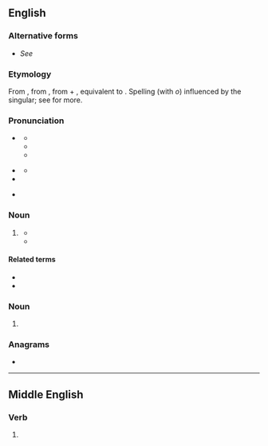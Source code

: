 {{also|wǒmen|wǒmén|-women|Women}}
==English==

===Alternative forms===
* ''See'' {{m|en|woman#Alternative forms}}

===Etymology===
From {{inh|en|enm|wimmen}}, from {{inh|en|ang|wīfmenn||women}}, from {{m|ang|wīf||female}} + {{m|ang|menn||men, persons, human beings}}, equivalent to {{compound|en|wife|men|nocat=1}}. Spelling (with ''o'') influenced by the singular; see {{m|en|woman}} for more.

===Pronunciation===
* {{a|RP|US|CA}} {{IPA|en|/ˈwɪm.ɪn/|/ˈwɪm.ən/|/ˈwʊm.ən/}}
** {{audio|en|en-uk-women.ogg|Audio (UK)}}
** {{audio|en|en-ca-women.opus|Audio (CA)}}
** {{rhymes|en|ɪmɪn|s=2}}
* {{a|NZ}} {{IPA|en|/ˈwʊm.ɘn/|/ˈwɘm.ɘn/}}
** {{rhymes|en|ʊmən|s=2}}
* {{hyph|en|wom|en}}
* {{homophones|en|woman}} {{q|some dialects|common in New Zealand and South Africa}}

===Noun===
{{head|en|noun form}}

# {{en-irregular plural of|woman|umlaut=1}}
#: {{ux|en|Three '''women''' went for a walk.}}
#* {{seeCites|en}}
#* {{quote-journal|en|year=1942|month=July-August|author=T. F. Cameron|title=How the Staff of a Railway is Recruited|journal=Railway Magazine|page=207|text=Since the outbreak of war '''women''' have been recruited for many grades of railway work. The number of '''women''' clerks has been increased greatly, and '''women''' are performing invaluable work as porters, motor drivers, carriage cleaners, and telephone operators, as well as in a variety of other capacities.}}

====Related terms====
* {{l|en|women's lib}}
* {{l|en|womenfolk}}

===Noun===
{{head|en|misspelling}}

# {{misspelling of|en|woman}}

===Anagrams===
* {{anagrams|en|a=emnow|Mowen|menow}}

----

==Middle English==

===Verb===
{{head|enm|noun plural form|g=p}}

# {{alt form|enm|wommen}}